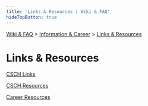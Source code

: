```yaml
---
title: 'Links & Resources | Wiki & FAQ'
hideTopButton: true
---
```



[Wiki & FAQ](/wiki-faq) > [Information & Career](/wiki-faq/information-career) > [Links & Resources](/wiki-faq/information-career/links-resources)

<h1 className={styles.bigTitle}>Links & Resources</h1>

[CSCH Links](/wiki-faq/information-career/links-resources/csch-links)

[CSCH Resources](/wiki-faq/information-career/links-resources/csch-resources)

[Career Resources](/wiki-faq/information-career/links-resources/career-resources)
